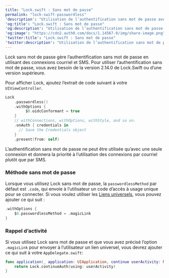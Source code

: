 ---
title: "Lock.swift : Sans mot de passe"
permalink: "lock-swift-passwordless"
'description': "Utilisation de l’authentification sans mot de passe avec Lock pour iOS v2"
'og:title': "Lock.swift : Sans mot de passe"
'og:description': "Utilisation de l’authentification sans mot de passe avec Lock pour iOS v2"
'og:image': "https://cdn2.auth0.com/docs/1.14567.0/img/share-image.png"
'twitter:title': "Lock.swift : Sans mot de passe"
'twitter:description': "Utilisation de l’authentification sans mot de passe avec Lock pour iOS v2"
---

Lock sans mot de passe gère l’authentification sans mot de passe en utilisant des connexions courriel et SMS. Pour utiliser l’authentification sans mot de passe, vous avez besoin de la version 2.14.0 de Lock.Swift ou d’une version supérieure.

Pour afficher Lock, ajoutez l’extrait de code suivant à votre `UIViewController`.

```swift lines
Lock
    .passwordless()
    .withOptions {
         $0.oidcConformant = true
    }
    // withConnections, withOptions, withStyle, and so on.
    .onAuth { credentials in
      // Save the Credentials object
    }
    .present(from: self)
```

L’authentification sans mot de passe ne peut être utilisée qu’avec une seule connexion et donnera la priorité à l’utilisation des connexions par courriel plutôt que par SMS.

### Méthode sans mot de passe

Lorsque vous utilisez Lock sans mot de passe, la `passwordlessMethod` par défaut est `.code`, qui envoie à l’utilisateur un code d’accès à usage unique pour se connecter. Si vous voulez utiliser les [Liens universels](/docs/fr-ca/get-started/applications/enable-universal-links-support-in-apple-xcode), vous pouvez ajouter ce qui suit :

```swift lines
.withOptions {
    $0.passwordlessMethod = .magicLink
}
```

### Rappel d’activité

Si vous utilisez Lock sans mot de passe et que vous avez précisé l’option `.magicLink` pour envoyer à l’utilisateur un lien universel, vous devrez ajouter ce qui suit à votre `AppDelegate.swift`:

```swift lines
func application(_ application: UIApplication, continue userActivity: NSUserActivity, restorationHandler: @escaping ([Any]?) -> Void) -> Bool {
    return Lock.continueAuth(using: userActivity)
}
```

